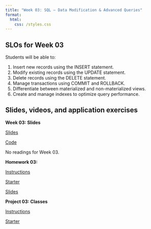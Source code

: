```yaml
---
title: "Week 03: SQL – Data Modification & Advanced Queries"
format: 
  html:
    css: /styles.css
---
```


## SLOs for Week 03

Students will be able to:

1.  Insert new records using the INSERT statement.
2.  Modify existing records using the UPDATE statement.
3.  Delete records using the DELETE statement.
4.  Manage transactions using COMMIT and ROLLBACK.
5.  Differentiate between materialized and non-materialized views.
6.  Create and manage indexes to optimize query performance.

## Slides, videos, and application exercises

:::::: slide-deck
**Week 03: Slides**

::: slides
[Slides]()
:::

::: starter
[Code](){target="_blank"}
:::

::: reading
No readings for Week 03.
:::
::::::

<!-- ## Homework assignments -->

:::::: homework
**Homework 03: **

::: instructions
[Instructions](/hws/hw03.qmd)
:::

::: starter
[Starter](){target="_blank"}
:::

::: slides
[Slides]()
:::
::::::

<!-- ## Lab -->

::::: lab
**Project 03: Classes**

::: instructions
[Instructions](/projects/proj03.qmd)
:::

::: starter
[Starter](){target="_blank"}
:::
:::::

